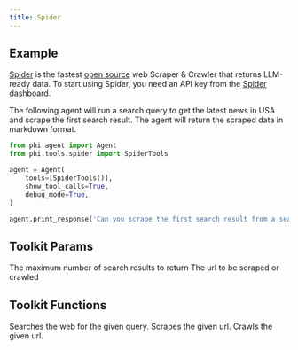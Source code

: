 ```yaml
---
title: Spider
---
```


## Example

[Spider](https://spider.cloud/?ref=phidata) is the fastest [open source](https://github.com/spider-rs/spider) web Scraper & Crawler that returns LLM-ready data. To start using Spider, you need an API key from the [Spider dashboard](https://spider.cloud/?ref=phidata).

The following agent will run a search query to get the latest news in USA and scrape the first search result. The agent will return the scraped data in markdown format.

```python cookbook/tools/spider_tools.py
from phi.agent import Agent
from phi.tools.spider import SpiderTools

agent = Agent(
    tools=[SpiderTools()],
    show_tool_calls=True,
    debug_mode=True,
)

agent.print_response('Can you scrape the first search result from a search on "news in USA"?', markdown=True)
```

## Toolkit Params

<ResponseField name="max_results" type="int">
  The maximum number of search results to return
</ResponseField>
<ResponseField name="url" type="str">
  The url to be scraped or crawled
</ResponseField>

## Toolkit Functions

<ResponseField name="search">
  Searches the web for the given query.
</ResponseField>
<ResponseField name="scrape">
  Scrapes the given url.
</ResponseField>
<ResponseField name="crawl">
  Crawls the given url.
</ResponseField>
